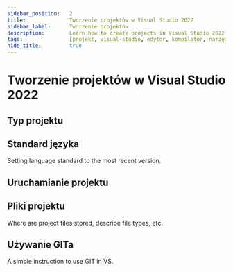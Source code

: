 ```yaml
---
sidebar_position:	2
title:				Tworzenie projektów w Visual Studio 2022
sidebar_label:		Tworzenie projektów
description:		Learn how to create projects in Visual Studio 2022
tags:				[projekt, visual-studio, edytor, kompilator, narzędzie, windows]
hide_title:			true
---
```



<NotFinished />

# Tworzenie projektów w Visual Studio 2022

## Typ projektu

<ImproveSection />

## Standard języka

<ImproveSection />

Setting language standard to the most recent version.

## Uruchamianie projektu

<ImproveSection />

## Pliki projektu

<ImproveSection />

Where are project files stored, describe file types, etc.

## Używanie GITa

<ImproveSection />

A simple instruction to use GIT in VS.


